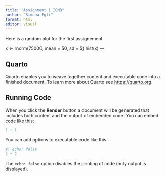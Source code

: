 ```yaml
---
title: "Assignment 1 ICMB"
author: "Simona Egli"
format: html
editor: visual
---
```


Here is a random plot for the first assignement

x <- rnorm(75000, mean = 50, sd = 5)
hist(x)
---

## Quarto

Quarto enables you to weave together content and executable code into a finished document. To learn more about Quarto see <https://quarto.org>.

## Running Code

When you click the **Render** button a document will be generated that includes both content and the output of embedded code. You can embed code like this:

```r
1 + 1
```

You can add options to executable code like this

```r
#| echo: false
2 * 2
```

The `echo: false` option disables the printing of code (only output is displayed).
